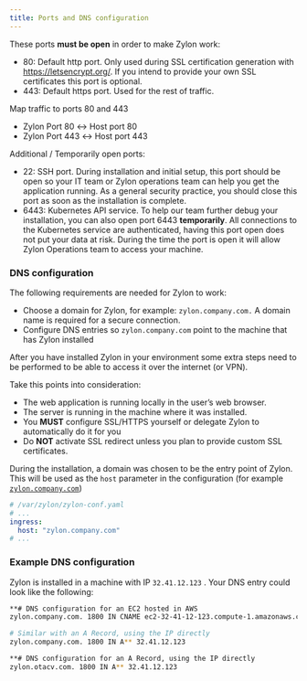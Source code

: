 ```yaml
---
title: Ports and DNS configuration
---
```


These ports **must be open** in order to make Zylon work:

- 80: Default http port. Only used during SSL certification generation with https://letsencrypt.org/. If you intend to provide your own SSL certificates this port is optional.
- 443: Default https port. Used for the rest of traffic.

Map traffic to ports 80 and 443

- Zylon Port 80 ↔ Host port 80
- Zylon Port 443 ↔ Host port 443

Additional / Temporarily open ports:

- 22: SSH port. During installation and initial setup, this port should be open so your IT team or Zylon operations team can help you get the application running. As a general security practice, you should close this port as soon as the installation is complete.
- 6443: Kubernetes API service. To help our team further debug your installation, you can also open port 6443 **temporarily**. All connections to the Kubernetes service are authenticated, having this port open does not put your data at risk. During the time the port is open it will allow Zylon Operations team to access your machine.

### DNS configuration

The following requirements are needed for Zylon to work:

- Choose a domain for Zylon, for example: `zylon.company.com.` A domain name is required for a secure connection.
- Configure DNS entries so `zylon.company.com` point to the machine that has Zylon installed

After you have installed Zylon in your environment some extra steps need to be performed to be able to access it over the internet (or VPN). 

Take this points into consideration:

- The web application is running locally in the user’s web browser.
- The server is running in the machine where it was installed.
- You **MUST** configure SSL/HTTPS yourself or delegate Zylon to automatically do it for you
- Do **NOT** activate SSL redirect unless you plan to provide custom SSL certificates.

During the installation, a domain was chosen to be the entry point of Zylon. This will be used as the `host` parameter in the configuration (for example [`zylon.company.com`](http://zylon.company.com)) 

```yaml
# /var/zylon/zylon-conf.yaml
# ...
ingress:
  host: "zylon.company.com"
# ...
```

### Example DNS configuration

Zylon is installed in a machine with IP `32.41.12.123` . Your DNS entry could look like the following:

```bash
**# DNS configuration for an EC2 hosted in AWS
zylon.company.com. 1800 IN CNAME ec2-32-41-12-123.compute-1.amazonaws.com.

# Similar with an A Record, using the IP directly 
zylon.company.com. 1800 IN A** 32.41.12.123
```

```bash
**# DNS configuration for an A Record, using the IP directly 
zylon.otacv.com. 1800 IN A** 32.41.12.123
```
